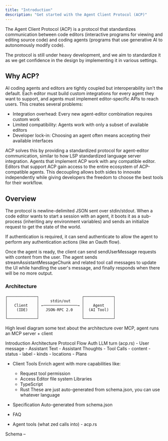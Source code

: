 ```yaml
---
title: "Introduction"
description: "Get started with the Agent Client Protocol (ACP)"
---
```


The Agent Client Protocol (ACP) is a protocol that standardizes communication between code editors (interactive programs for viewing and editing source code) and coding agents (programs that use generative AI to autonomously modify code).

The protocol is still under heavy development, and we aim to standardize it as we get confidence in the design by implementing it in various settings.

## Why ACP?

AI coding agents and editors are tightly coupled but interoperability isn't the default. Each editor must build custom integrations for every agent they want to support, and agents must implement editor-specific APIs to reach users.
This creates several problems:

- Integration overhead: Every new agent-editor combination requires custom work
- Limited compatibility: Agents work with only a subset of available editors
- Developer lock-in: Choosing an agent often means accepting their available interfaces

ACP solves this by providing a standardized protocol for agent-editor communication, similar to how LSP standardized language server integration. Agents that implement ACP work with any compatible editor. Editors that support ACP gain access to the entire ecosystem of ACP-compatible agents.
This decoupling allows both sides to innovate independently while giving developers the freedom to choose the best tools for their workflow.

## Overview

The protocol is newline-delimited JSON sent over stdin/stdout. When a code editor wants to start a session with an agent, it boots it as a sub-process (inheriting any environment variables) and sends an initialize request to get the state of the world.

If authentication is required, it can send authenticate to allow the agent to perform any authentication actions (like an Oauth flow).

Once the agent is ready, the client can send sendUserMessage requests with content from the user. The agent sends streamAssistantMessageChunk and related tool call messages to update the UI while handling the user's message, and finally responds when there will be no more output.

### Architecture

```
┌─────────────┐                   ┌─────────────┐
│             │     stdin/out     │             │
│   Client    │ ←───────────────→ │    Agent    │
│    (IDE)    │   JSON-RPC 2.0    │  (AI Tool)  │
│             │                   │             │
└─────────────┘                   └─────────────┘
```
High level diagram
some text about the architecture
over MCP, agent runs an MCP server + client 


Introduction
Architecture
Protocol Flow 
  Auth
  LLM turn (acp.rs)
    - User message
    - Assistant Text 
    - Assistant Thoughts 
    - Tool Calls
      - content
      - status
      - label
      - kinds
      - locations
    - Plans
- Client Tools 
  Enrich agent with more capabilities like:
    - Request tool permission
    - Access Editor file system
Libraries
  - TypeScript
  - Rust 
  These are just auto-generated from schema.json, you can use whatever language 
- Specification
  Auto-generated from schema.json
  
- FAQ

- Agent tools (what zed calls into) - acp.rs

Schema – 